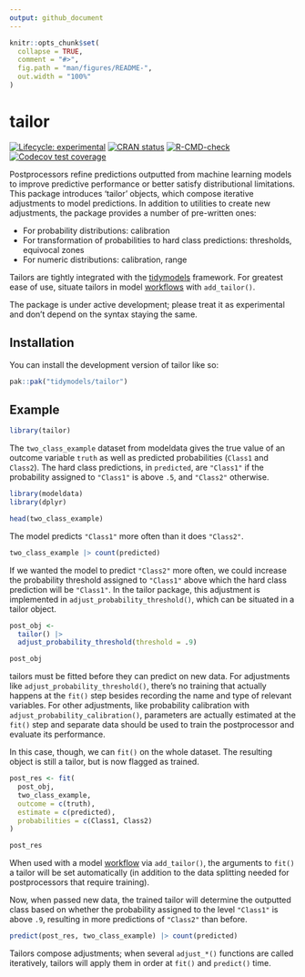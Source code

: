 ```yaml
---
output: github_document
---
```


<!-- README.md is generated from README.Rmd. Please edit that file -->

```r
knitr::opts_chunk$set(
  collapse = TRUE,
  comment = "#>",
  fig.path = "man/figures/README-",
  out.width = "100%"
)
```

# tailor

<!-- badges: start -->
[![Lifecycle: experimental](https://img.shields.io/badge/lifecycle-experimental-orange.svg)](https://lifecycle.r-lib.org/articles/stages.html#experimental)
[![CRAN status](https://www.r-pkg.org/badges/version/tailor)](https://CRAN.R-project.org/package=tailor)
[![R-CMD-check](https://github.com/tidymodels/tailor/actions/workflows/R-CMD-check.yaml/badge.svg)](https://github.com/tidymodels/tailor/actions/workflows/R-CMD-check.yaml)
[![Codecov test coverage](https://codecov.io/gh/tidymodels/tailor/graph/badge.svg)](https://app.codecov.io/gh/tidymodels/tailor)
<!-- badges: end -->

Postprocessors refine predictions outputted from machine learning models to improve predictive performance or better satisfy distributional limitations. This package introduces 'tailor' objects, which compose iterative adjustments to model predictions. In addition to utilities to create new adjustments, the package provides a number of pre-written ones:

* For probability distributions: calibration
* For transformation of probabilities to hard class predictions: thresholds, equivocal zones
* For numeric distributions: calibration, range

Tailors are tightly integrated with the [tidymodels](https://tidymodels.org) framework. For greatest ease of use, situate tailors in model [workflows](https://workflows.tidymodels.org) with `add_tailor()`.

The package is under active development; please treat it as experimental and don't depend on the syntax staying the same.

## Installation

You can install the development version of tailor like so:

``` r
pak::pak("tidymodels/tailor")
```

## Example

```r
library(tailor)
```

The `two_class_example` dataset from modeldata gives the true value of an outcome variable `truth` as well as predicted probabilities (`Class1` and `Class2`). The hard class predictions, in `predicted`, are `"Class1"` if the probability assigned to `"Class1"` is above `.5`, and `"Class2"` otherwise.

```r
library(modeldata)
library(dplyr)

head(two_class_example)
```

The model predicts `"Class1"` more often than it does `"Class2"`.

```r
two_class_example |> count(predicted)
```

If we wanted the model to predict `"Class2"` more often, we could increase the probability threshold assigned to `"Class1"` above which the hard class prediction will be `"Class1"`. In the tailor package, this adjustment is implemented in `adjust_probability_threshold()`, which can be situated in a tailor object.

```r
post_obj <-
  tailor() |>
  adjust_probability_threshold(threshold = .9)

post_obj
```

tailors must be fitted before they can predict on new data. For adjustments like `adjust_probability_threshold()`, there's no training that actually happens at the `fit()` step besides recording the name and type of relevant variables. For other adjustments, like probability calibration with `adjust_probability_calibration()`, parameters are actually estimated at the `fit()` step and separate data should be used to train the postprocessor and evaluate its performance.

In this case, though, we can `fit()` on the whole dataset. The resulting object is still a tailor, but is now flagged as trained.

```r
post_res <- fit(
  post_obj,
  two_class_example,
  outcome = c(truth),
  estimate = c(predicted),
  probabilities = c(Class1, Class2)
)

post_res
```

When used with a model [workflow](https://workflows.tidymodels.org) via `add_tailor()`, the arguments to `fit()` a tailor will be set automatically (in addition to the data splitting needed for postprocessors that require training).

Now, when passed new data, the trained tailor will determine the outputted class based on whether the probability assigned to the level `"Class1"` is above `.9`, resulting in more predictions of `"Class2"` than before.

```r
predict(post_res, two_class_example) |> count(predicted)
```

Tailors compose adjustments; when several `adjust_*()` functions are called iteratively, tailors will apply them in order at `fit()` and `predict()` time. 
